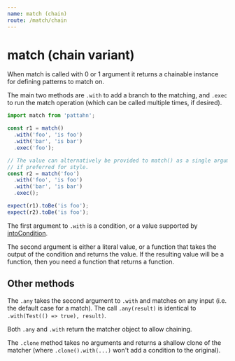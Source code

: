 ```yaml
---
name: match (chain)
route: /match/chain
---
```


# match (chain variant)

When match is called with 0 or 1 argument it returns a chainable instance for defining
patterns to match on.

The main two methods are `.with` to add a branch to the matching, and `.exec` to run
the match operation (which can be called multiple times, if desired).

```js
import match from 'pattahn';

const r1 = match()
  .with('foo', 'is foo')
  .with('bar', 'is bar')
  .exec('foo');

// The value can alternatively be provided to match() as a single argument,
// if preferred for style.
const r2 = match('foo')
  .with('foo', 'is foo')
  .with('bar', 'is bar')
  .exec();

expect(r1).toBe('is foo');
expect(r2).toBe('is foo');
```

The first argument to `.with` is a condition, or a value supported by
[intoCondition](/into-condition).

The second argument is either a literal value, or a function that takes the output of
the condition and returns the value. If the resulting value will be a function, then
you need a function that returns a function.

## Other methods

The `.any` takes the second argument to `.with` and matches on any input (i.e. the
default case for a match). The call `.any(result)` is identical to
`.with(Test(() => true), result)`.

Both `.any` and `.with` return the matcher object to allow chaining.

The `.clone` method takes no arguments and returns a shallow clone of the matcher
(where `.clone().with(...)` won't add a condition to the original).
